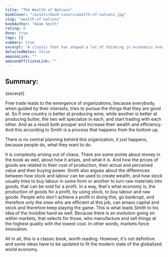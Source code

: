 ```yaml
---
title: "The Wealth of Nations"
bookCover: "/assets/book-covers/wealth-of-nations.jpg"
slug: "wealth-of-nations"
bookAuthor: "Adam Smith"
rating: 8
done: true
tags: []
summary: true
excerpt: "A classic that has shaped a lot of thinking in economics over the last centuries. Adam Smith describes how markets interact with one another and describes his thought about how countries should be governed so that the market can flourish. A central idea is tying these thoughts together - the invisible hand."
detailedNotes: false
amazonLink: ""
amazonAffiliateLink: ""
---
```


## Summary: 

<p>{excerpt}</p>

Free trade leads to the emergence of organizations, because everybody, when guided by their interests, tries to pursue the things that they are good at. So if one country is better at producing wine, while another is better at producing butter, the two will specialize in each, and start trading with each other. And as a result both prosper and increase their wealth and efficiency. And this according to Smith is a process that happens from the bottom up. 

There is no central planning behind this organization, it just happens, because people do, what they want to do.

It is complexity arising out of chaos. There are some points about money in the book as well, about how it arises, and what it is. And how the prices of goods are related to their cost of production, their actual and perceived value and their buying power. Smith also argues about the differences between how stock and labour can be used to create wealth, and how stock usually tries to buy labour in some form or another to turn raw materials into goods, that can be sold for a profit. In a way, that's what economy is, the production of goods for a profit, by using stock, to buy labour and raw goods. People who don't achieve a profit in doing this, go bankrupt, and therefore only the ones who are efficient at this job, can amass capital and stock and therefore keep playing the game. This is what leads Smith to his idea of the invisible hand as well. Because there is an evolution going on within markets, that selects for those, who manufacture and sell things at the highest quality with the lowest cost. In other words, markets force innovation.  

All in all, this is a classic book, worth reading. However, it's not definitive and some ideas have to be updated to fit the modern state of the globalized world economy. 